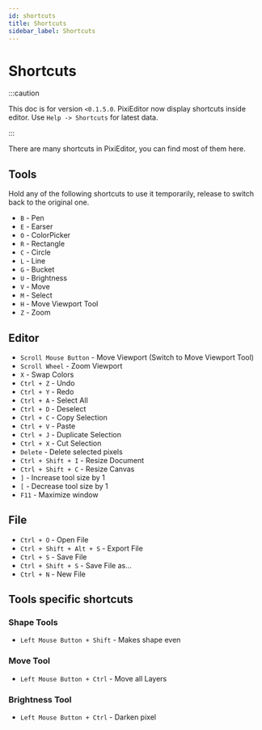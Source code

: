 ```yaml
---
id: shortcuts
title: Shortcuts
sidebar_label: Shortcuts
---
```


# Shortcuts

:::caution 

This doc is for version `<0.1.5.0`. PixiEditor now display shortcuts inside editor. Use `Help -> Shortcuts` for latest data.

:::

There are many shortcuts in PixiEditor, you can find most of them here.

## Tools

Hold any of the following shortcuts to use it temporarily, release to switch back to the original one.

* `B` - Pen
* `E` - Earser
* `O` - ColorPicker
* `R` - Rectangle
* `C` - Circle
* `L` - Line
* `G` - Bucket
* `U` - Brightness
* `V` - Move
* `M` - Select
* `H` - Move Viewport Tool
* `Z` - Zoom

## Editor

* `Scroll Mouse Button` - Move Viewport (Switch to Move Viewport Tool)
* `Scroll Wheel` - Zoom Viewport
* `X` - Swap Colors
* `Ctrl + Z` - Undo
* `Ctrl + Y` - Redo
* `Ctrl + A` - Select All
* `Ctrl + D` - Deselect
* `Ctrl + C` - Copy Selection
* `Ctrl + V` - Paste
* `Ctrl + J` - Duplicate Selection
* `Ctrl + X` - Cut Selection
* `Delete` - Delete selected pixels
* `Ctrl + Shift + I` - Resize Document
* `Ctrl + Shift + C` - Resize Canvas
* `]` - Increase tool size by 1
* `[` - Decrease tool size by 1
* `F11` - Maximize window


## File

* `Ctrl + O` - Open File
* `Ctrl + Shift + Alt + S` - Export File
* `Ctrl + S` - Save File
* `Ctrl + Shift + S` - Save File as...
* `Ctrl + N` - New File


## Tools specific shortcuts

### Shape Tools

* `Left Mouse Button + Shift` - Makes shape even

### Move Tool

* `Left Mouse Button + Ctrl` - Move all Layers

### Brightness Tool

* `Left Mouse Button + Ctrl` - Darken pixel